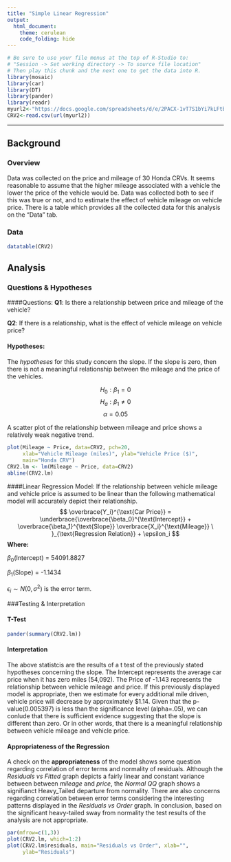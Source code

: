 ```yaml
---
title: "Simple Linear Regression"
output: 
  html_document:
    theme: cerulean
    code_folding: hide
---
```

```r
# Be sure to use your file menus at the top of R-Studio to:
# "Session -> Set working directory -> To source file location"
# Then play this chunk and the next one to get the data into R.
library(mosaic)
library(car)
library(DT)
library(pander)
library(readr)
myurl2<-"https://docs.google.com/spreadsheets/d/e/2PACX-1vT7S1bYi7kLFtbrLiL-Z3RjzIbtquluGfrh_PFqfL3acgXpw4ZcIOVRTYTqLo94CkxjHnXDLAEtEE71/pub?gid=1935097127&single=true&output=csv"
CRV2<-read.csv(url(myurl2))
```
---

<!-- Critiques

Critiques Taken: C1=Critiquer #1, C2=Critiquer #2
 
C1.1 Quick typo fixes: 
?the following mathematical model will accurately depict their relationhip(relationship)?

C1.2 ?Given that the p-value(0.005397) is less than zero?? Is your significance level 0? If so this p-value isn?t less than 0? I think you meant either 0.1 or 0.05. 

C1.3 If you pander your summary it will look a lot nicer.

C1.4 So what is your final conclusion? Should we trust this test or not?
 
C2.1 You state "it seems reasonable to assume that the lower mileage associated with a vehicle the lower the price of the vehicle would be." Think you meant to say higher, not lower. 

C2.2 I'd maybe explain the Linear Regression model to 'dumb it down" for those who may not understand. Explain that, from your graph, a vehicle that just rolled out of a dealership with 0 miles would be $54901.8827. 

C2.3 Put pander() around your whole summary so it will look much more clean

C2.4 Mention the variance in your last graph to also come to a conclusion 
 
Critiques Ignored:

C1.1 Typo: ?relation between mileage and priceshould be? Just missing a space between words here.


-->


## Background {.tabset .tabset-fade}

### Overview
Data was collected on the price and mileage of 30 Honda CRVs. It seems reasonable to assume that the higher mileage associated with a vehicle the lower the price of the vehicle would be. Data was collected both to see if this was true or not, and to estimate the effect of vehicle mileage on vehicle price. There is a table which provides all the collected data for this analysis on the "Data" tab.


### Data
<div style="font-size:.9em;color:#888888;">
</div>
```r
datatable(CRV2)
```


##

## Analysis {.tabset .tabset-fade}

### Questions & Hypotheses

####Questions:
**Q1**: Is there a relationship between price and mileage of the vehicle?

**Q2**: If there is a relationship, what is the effect of vehicle mileage on vehicle price?

#### Hypotheses:
The *hypotheses* for this study concern the slope. If the slope is zero, then there is not a meaningful relationship between the mileage and the price of the vehicles.

$$
  H_0: \beta_1 = 0
$$
$$
  H_a: \beta_1 \neq 0
$$
$$
  \alpha = 0.05
$$

A scatter plot of the relationship between mileage and price shows a relatively weak negative trend. 
```r
plot(Mileage ~ Price, data=CRV2, pch=20, 
     xlab="Vehicle Mileage (miles)", ylab="Vehicle Price ($)", 
     main="Honda CRV")
CRV2.lm <- lm(Mileage ~ Price, data=CRV2)
abline(CRV2.lm)
```

####Linear Regression Model:
If the relationship between vehicle mileage and vehicle price is assumed to be linear than the following mathematical model will accurately depict their relationship.  
$$
  \overbrace{Y_i}^{\text{Car Price}} = \underbrace{\overbrace{\beta_0}^{\text{Intercept}} + \overbrace{\beta_1}^{\text{Slope}} \overbrace{X_i}^{\text{Mileage}} \ }_{\text{Regression Relation}} + \epsilon_i
$$
**Where:**

$\beta_0$(Intercept) = 54091.8827

$\beta_1$(Slope) = -1.1434

$\epsilon_{i} \sim N(0,\sigma^2)$ is the error term.


###Testing & Interpretation

#### T-Test
```r
pander(summary(CRV2.lm))
```

#### Interpretation

The above statistcis are the results of a t test of the previously stated hypotheses concerning the slope. The Intercept represents the average car price when it has zero miles (54,092). The Price of -1.143 represents the relationship between vehicle mileage and price. If this previously displayed model is appropriate, then we estimate for every additional mile driven, vehicle price will decrease by approximately $1.14. Given that the p-value(0.005397) is less than the significance level (alpha=.05), we can conlude that there is sufficient evidence suggesting that the slope is different than zero. Or in other words, that there is a meaningful relationship between vehicle mileage and vehicle price. 



#### Appropriateness of the Regression

A check on the **appropriateness** of the model shows some question regarding correlation of error terms and normality of residuals. Although the *Residuals vs Fitted* graph depicts a fairly linear and constant variance between between *mileage* and *price*, the *Normal QQ* graph shows a signifianct Heavy_Tailed departure from normality. There are also concerns regarding correlation between error terms considering the interesting patterns displayed in the *Residuals vs Order* graph. In conclusion, based on the significant heavy-tailed sway from normality the test results of the analysis are not appropriate. 

```r
par(mfrow=c(1,3))
plot(CRV2.lm, which=1:2)
plot(CRV2.lm$residuals, main="Residuals vs Order", xlab="",
     ylab="Residuals")
```


##

